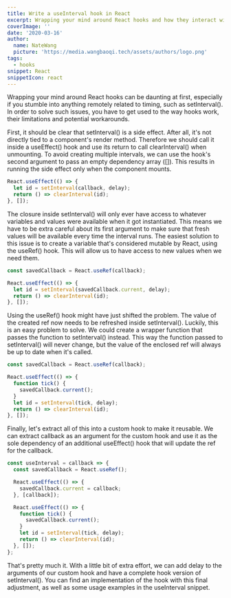 ```yaml
---
title: Write a useInterval hook in React
excerpt: Wrapping your mind around React hooks and how they interact with setInterval() can be difficult. Here's a guide to get you started.
coverImage: ''
date: '2020-03-16'
author:
  name: NateWang
  picture: 'https://media.wangbaoqi.tech/assets/authors/logo.png'
tags:
  - hooks
snippet: React
snippetIcon: react
---
```



Wrapping your mind around React hooks can be daunting at first, especially if you stumble into anything remotely related to timing, such as setInterval(). In order to solve such issues, you have to get used to the way hooks work, their limitations and potential workarounds.

First, it should be clear that setInterval() is a side effect. After all, it's not directly tied to a component's render method. Therefore we should call it inside a useEffect() hook and use its return to call clearInterval() when unmounting. To avoid creating multiple intervals, we can use the hook's second argument to pass an empty dependency array ([]). This results in running the side effect only when the component mounts.

```jsx
React.useEffect(() => {
  let id = setInterval(callback, delay);
  return () => clearInterval(id);
}, []);
```

The closure inside setInterval() will only ever have access to whatever variables and values were available when it got instantiated. This means we have to be extra careful about its first argument to make sure that fresh values will be available every time the interval runs. The easiest solution to this issue is to create a variable that's considered mutable by React, using the useRef() hook. This will allow us to have access to new values when we need them.

```jsx
const savedCallback = React.useRef(callback);

React.useEffect(() => {
  let id = setInterval(savedCallback.current, delay);
  return () => clearInterval(id);
}, []);
```

Using the useRef() hook might have just shifted the problem. The value of the created ref now needs to be refreshed inside setInterval(). Luckily, this is an easy problem to solve. We could create a wrapper function that passes the function to setInterval() instead. This way the function passed to setInterval() will never change, but the value of the enclosed ref will always be up to date when it's called.

```jsx
const savedCallback = React.useRef(callback);

React.useEffect(() => {
  function tick() {
    savedCallback.current();
  }
  let id = setInterval(tick, delay);
  return () => clearInterval(id);
}, []);
```

Finally, let's extract all of this into a custom hook to make it reusable. We can extract callback as an argument for the custom hook and use it as the sole dependency of an additional useEffect() hook that will update the ref for the callback.

```jsx
const useInterval = callback => {
  const savedCallback = React.useRef();

  React.useEffect(() => {
    savedCallback.current = callback;
  }, [callback]);

  React.useEffect(() => {
    function tick() {
      savedCallback.current();
    }
    let id = setInterval(tick, delay);
    return () => clearInterval(id);
  }, []);
};
```

That's pretty much it. With a little bit of extra effort, we can add delay to the arguments of our custom hook and have a complete hook version of setInterval(). You can find an implementation of the hook with this final adjustment, as well as some usage examples in the useInterval snippet.